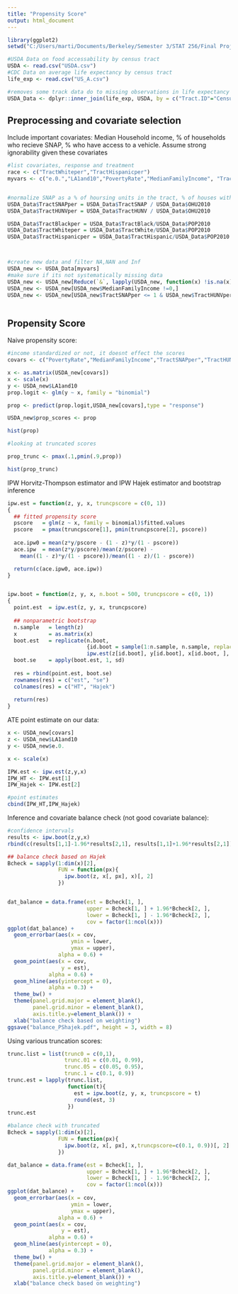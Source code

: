 ---
title: "Propensity Score"
output: html_document
---
```{r}
library(ggplot2)
setwd("C:/Users/marti/Documents/Berkeley/Semester 3/STAT 256/Final Project/USDA-Data")

#USDA Data on food accessability by census tract
USDA <- read.csv("USDA.csv")
#CDC Data on average life expectancy by census tract
life_exp <- read.csv("US_A.csv")

#removes some track data do to missing observations in life expectancy data, 74,000 rows to 65000 rows
USDA_Data <- dplyr::inner_join(life_exp, USDA, by = c("Tract.ID"="CensusTract") )

```

## Preprocessing and covariate selection

Include important covariates: Median Household income, % of households who recieve SNAP, % who have access to a vehicle. Assume strong ignorability given these covariates

```{r}
#list covariates, response and treatment
race <- c("TractWhiteper","TractHispanicper")
myvars <- c("e.0.","LA1and10","PovertyRate","MedianFamilyIncome", "TractSNAPper","Urban","TractHUNVper")


#normalize SNAP as a % of hoursing units in the tract, % of houses with no vehicle in the tract and % of each race in tract
USDA_Data$TractSNAPper = USDA_Data$TractSNAP / USDA_Data$OHU2010
USDA_Data$TractHUNVper = USDA_Data$TractHUNV / USDA_Data$OHU2010

USDA_Data$TractBlackper = USDA_Data$TractBlack/USDA_Data$POP2010
USDA_Data$TractWhiteper = USDA_Data$TractWhite/USDA_Data$POP2010
USDA_Data$TractHispanicper = USDA_Data$TractHispanic/USDA_Data$POP2010



#create new data and filter NA,NAN and Inf
USDA_new <- USDA_Data[myvars]
#make sure if its not systematically missing data
USDA_new <- USDA_new[Reduce(`&`, lapply(USDA_new, function(x) !is.na(x)  & is.finite(x))),]
USDA_new <- USDA_new[USDA_new$MedianFamilyIncome !=0,]
USDA_new <- USDA_new[USDA_new$TractSNAPper <= 1 & USDA_new$TractHUNVper <= 1,]



```


## Propensity Score

Naive propensity score:

```{r}
#income standardized or not, it doesnt effect the scores
covars <- c("PovertyRate","MedianFamilyIncome","TractSNAPper","TractHUNVper","Urban")

x <- as.matrix(USDA_new[covars])
x <- scale(x)
y <- USDA_new$LA1and10
prop.logit <- glm(y ~ x, family = "binomial")

prop <- predict(prop.logit,USDA_new[covars],type = "response")

USDA_new$prop_scores <- prop

hist(prop)

#looking at truncated scores

prop_trunc <- pmax(.1,pmin(.9,prop))

hist(prop_trunc)
```

IPW Horvitz-Thompson estimator and IPW Hajek estimator and bootstrap inference

```{r}

ipw.est = function(z, y, x, truncpscore = c(0, 1))
{
  ## fitted propensity score
  pscore   = glm(z ~ x, family = binomial)$fitted.values
  pscore   = pmax(truncpscore[1], pmin(truncpscore[2], pscore))
  
  ace.ipw0 = mean(z*y/pscore - (1 - z)*y/(1 - pscore))
  ace.ipw  = mean(z*y/pscore)/mean(z/pscore) - 
    mean((1 - z)*y/(1 - pscore))/mean((1 - z)/(1 - pscore))

  return(c(ace.ipw0, ace.ipw))     
}


ipw.boot = function(z, y, x, n.boot = 500, truncpscore = c(0, 1))
{
  point.est  = ipw.est(z, y, x, truncpscore)
  
  ## nonparametric bootstrap
  n.sample   = length(z)
  x          = as.matrix(x)
  boot.est   = replicate(n.boot, 
                         {id.boot = sample(1:n.sample, n.sample, replace = TRUE)
                         ipw.est(z[id.boot], y[id.boot], x[id.boot, ], truncpscore)})
  boot.se    = apply(boot.est, 1, sd)
  
  res = rbind(point.est, boot.se)
  rownames(res) = c("est", "se")
  colnames(res) = c("HT", "Hajek")
  
  return(res)
}

```


ATE point estimate on our data:

```{r}


x <- USDA_new[covars]
z <- USDA_new$LA1and10
y <- USDA_new$e.0.

x <- scale(x)

IPW.est <- ipw.est(z,y,x)
IPW_HT <- IPW.est[1]
IPW_Hajek <- IPW.est[2]

#point estimates
cbind(IPW_HT,IPW_Hajek)

```

Inference and covariate balance check (not good covariate balance):

```{r}
#confidence intervals
results <- ipw.boot(z,y,x)
rbind(c(results[1,1]-1.96*results[2,1], results[1,1]+1.96*results[2,1]),c(results[1,2]-1.96*results[2,2], results[1,2]+1.96*results[2,2]))

## balance check based on Hajek
Bcheck = sapply(1:dim(x)[2],
                FUN = function(px){
                  ipw.boot(z, x[, px], x)[, 2]
                })


dat_balance = data.frame(est = Bcheck[1, ],
                         upper = Bcheck[1, ] + 1.96*Bcheck[2, ],
                         lower = Bcheck[1, ] - 1.96*Bcheck[2, ],
                         cov = factor(1:ncol(x)))
ggplot(dat_balance) + 
  geom_errorbar(aes(x = cov,
                    ymin = lower,
                    ymax = upper),
                alpha = 0.6) + 
  geom_point(aes(x = cov,
                 y = est),
             alpha = 0.6) +
  geom_hline(aes(yintercept = 0),
             alpha = 0.3) + 
  theme_bw() + 
  theme(panel.grid.major = element_blank(),
        panel.grid.minor = element_blank(),
        axis.title.y=element_blank()) +
  xlab("balance check based on weighting")
ggsave("balance_PShajek.pdf", height = 3, width = 8)
```



Using various truncation scores:

```{r}

trunc.list = list(trunc0 = c(0,1), 
                  trunc.01 = c(0.01, 0.99), 
                  trunc.05 = c(0.05, 0.95), 
                  trunc.1 = c(0.1, 0.9))
trunc.est = lapply(trunc.list,
                   function(t){
                     est = ipw.boot(z, y, x, truncpscore = t)
                     round(est, 3)
                   })
trunc.est

#balance check with truncated
Bcheck = sapply(1:dim(x)[2],
                FUN = function(px){
                  ipw.boot(z, x[, px], x,truncpscore=c(0.1, 0.9))[, 2]
                })

dat_balance = data.frame(est = Bcheck[1, ],
                         upper = Bcheck[1, ] + 1.96*Bcheck[2, ],
                         lower = Bcheck[1, ] - 1.96*Bcheck[2, ],
                         cov = factor(1:ncol(x)))
ggplot(dat_balance) + 
  geom_errorbar(aes(x = cov,
                    ymin = lower,
                    ymax = upper),
                alpha = 0.6) + 
  geom_point(aes(x = cov,
                 y = est),
             alpha = 0.6) +
  geom_hline(aes(yintercept = 0),
             alpha = 0.3) + 
  theme_bw() + 
  theme(panel.grid.major = element_blank(),
        panel.grid.minor = element_blank(),
        axis.title.y=element_blank()) +
  xlab("balance check based on weighting")

```
